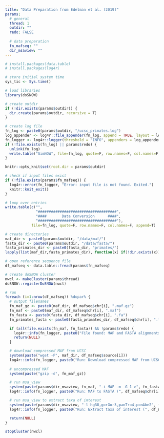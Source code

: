 ```yaml
---
title: "Data Preparation from Edelman et al. (2019)"
params:
  # general
  thread: 1
  outdir: ""
  redo: FALSE
  
  # data preparation
  fn_mafseq: ""
  dir_msaview: ""
---
```


```r
# install.packages(data.table)
# install.packages(log4r)

# store initial system time
sys_tic <- Sys.time()

# load libraries
library(doSNOW)

# create outdir
if (!dir.exists(params$outdir)) {
  dir.create(params$outdir, recursive = T)
}

# create log file
fn_log <- paste0(params$outdir, "/ucsc_primates.log")
log_appender <- log4r::file_appender(fn_log, append = TRUE, layout = log4r::default_log_layout())
fn_logger <- log4r::logger(threshold = "INFO", appenders = log_appender)
if (!file.exists(fn_log) || params$redo) {
  unlink(fn_log)
  write.table("SimNOW", file=fn_log, quote=F, row.names=F, col.names=F)
}

knitr::opts_knit$set(root.dir = params$outdir)
```

```r
# check if input files exist
if (!file.exists(params$fn_mafseq)) {
  log4r::error(fn_logger, "Error: input file is not found. Exited.")
  knitr::knit_exit()
}

# loop over entries
write.table(c("",
              "####################################",
              "####       Data Conversion      ####",
              "####################################"),
            file=fn_log, quote=F, row.names=F, col.names=F, append=T)

# create directories
maf_dir <- paste0(params$outdir, "/data/maf/")
fasta_dir <- paste0(params$outdir, "/data/fasta/")
fasta_primates_dir <- paste0(fasta_dir, "primates/")
lapply(list(maf_dir,fasta_primates_dir), function(x) if(!dir.exists(x)) dir.create(x, recursive=T))

# open reference sequence file
df_mafseq <- data.table::fread(params$fn_mafseq)

# create doSNOW cluster
nwcl <- makeCluster(params$thread)
doSNOW::registerDoSNOW(nwcl)

# run
foreach (i=1:nrow(df_mafseq)) %dopar% {
  # output filenames
  fn_maf_gz <- paste0(maf_dir, df_mafseq$chr[i], ".maf.gz")
  fn_maf <- paste0(maf_dir, df_mafseq$chr[i], ".maf")
  fn_fasta <- paste0(fasta_dir, df_mafseq$chr[i], ".fa")
  fn_primates_fasta <- paste0(fasta_primates_dir, df_mafseq$chr[i], ".fa")

  if (all(file.exists(fn_maf, fn_fasta)) && !params$redo) {
    log4r::info(fn_logger, paste0("File found: MAF and FASTA alignments for ", df_mafseq$chr[i], "."))
    return(NULL)
  }

  # download compressed MAF from UCSC
  system(paste("wget -P", maf_dir, df_mafseq$source[i]))
  log4r::info(fn_logger, paste0("Run: Download compressed MAF from UCSC (", df_mafseq$chr[i], ")."))
  
  # uncompressed MAF
  system(paste("gzip -d", fn_maf_gz))

  # run msa_view
  system(paste(params$dir_msaview, fn_maf, "-i MAF -m -G 1 >", fn_fasta))
  log4r::info(fn_logger, paste0("Run: MAF to FASTA (", df_mafseq$chr[i], ")."))

  # run msa_view to extract taxa of interest
  system(paste(params$dir_msaview, "-l hg38,gorGor3,panTro4,ponAbe2", fn_fasta, ">", fn_primates_fasta))
  log4r::info(fn_logger, paste0("Run: Extract taxa of interest (", df_mafseq$chr[i], ")."))

  return(NULL)
}

stopCluster(nwcl)
```
